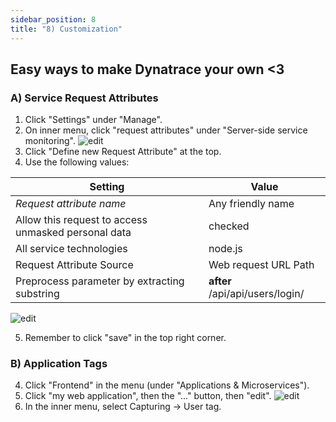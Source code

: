 ```yaml
---
sidebar_position: 8
title: "8) Customization"
---
```


## Easy ways to make Dynatrace your own <3

### A) Service Request Attributes

1. Click "Settings" under "Manage".
2. On inner menu, click "request attributes" under "Server-side service monitoring".
   ![edit](/img/customize3.jpg)
3. Click "Define new Request Attribute" at the top.
4. Use the following values:

| Setting                                             | Value                           |
| --------------------------------------------------- | ------------------------------- |
| _Request attribute name_                            | Any friendly name               |
| Allow this request to access unmasked personal data | checked                         |
| All service technologies                            | node.js                         |
| Request Attribute Source                            | Web request URL Path            |
| Preprocess parameter by extracting substring        | **after** /api/api/users/login/ |

![edit](/img/customize4.jpg)

5. Remember to click "save" in the top right corner.

### B) Application Tags

4. Click "Frontend" in the menu (under "Applications & Microservices").
5. Click "my web application", then the "..." button, then "edit".
   ![edit](/img/customize1.jpg)
6. In the inner menu, select Capturing -> User tag.
